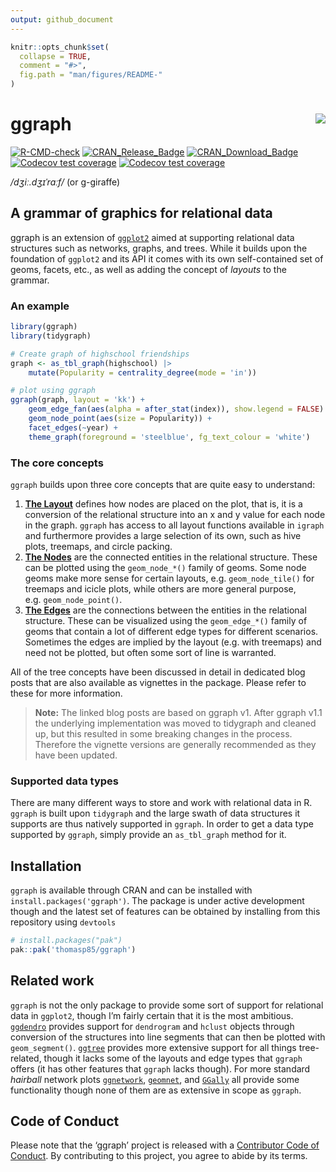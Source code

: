 ```yaml
---
output: github_document
---
```


<!-- README.md is generated from README.Rmd. Please edit that file -->

```r
knitr::opts_chunk$set(
  collapse = TRUE,
  comment = "#>",
  fig.path = "man/figures/README-"
)
```

# ggraph <img src="man/figures/logo.png" align="right" />

<!-- badges: start -->
[![R-CMD-check](https://github.com/thomasp85/ggraph/actions/workflows/R-CMD-check.yaml/badge.svg)](https://github.com/thomasp85/ggraph/actions/workflows/R-CMD-check.yaml)
[![CRAN_Release_Badge](http://www.r-pkg.org/badges/version-ago/ggraph)](https://CRAN.R-project.org/package=ggraph)
[![CRAN_Download_Badge](http://cranlogs.r-pkg.org/badges/ggraph)](https://CRAN.R-project.org/package=ggraph)
[![Codecov test coverage](https://codecov.io/gh/thomasp85/ggraph/branch/main/graph/badge.svg)](https://app.codecov.io/gh/thomasp85/ggraph?branch=main)
[![Codecov test coverage](https://codecov.io/gh/thomasp85/ggraph/graph/badge.svg)](https://app.codecov.io/gh/thomasp85/ggraph)
<!-- badges: end -->

*/dʒiː.dʒɪˈrɑːf/*  (or g-giraffe)

## A grammar of graphics for relational data
ggraph is an extension of [`ggplot2`](https://ggplot2.tidyverse.org) aimed at
supporting relational data structures such as networks, graphs, and trees. 
While it builds upon the foundation of `ggplot2` and its API it comes with its
own self-contained set of geoms, facets, etc., as well as adding the concept of 
*layouts* to the grammar.

### An example
```r
library(ggraph)
library(tidygraph)

# Create graph of highschool friendships
graph <- as_tbl_graph(highschool) |> 
    mutate(Popularity = centrality_degree(mode = 'in'))

# plot using ggraph
ggraph(graph, layout = 'kk') + 
    geom_edge_fan(aes(alpha = after_stat(index)), show.legend = FALSE) + 
    geom_node_point(aes(size = Popularity)) + 
    facet_edges(~year) + 
    theme_graph(foreground = 'steelblue', fg_text_colour = 'white')
```

### The core concepts
`ggraph` builds upon three core concepts that are quite easy to understand:

1. [**The Layout**](https://www.data-imaginist.com/2017/ggraph-introduction-layouts/) 
defines how nodes are placed on the plot, that is, it is a 
conversion of the relational structure into an x and y value for each node in 
the graph. `ggraph` has access to all layout functions available in `igraph` and
furthermore provides a large selection of its own, such as hive plots, treemaps,
and circle packing.
2. [**The Nodes**](https://www.data-imaginist.com/2017/ggraph-introduction-nodes/) 
are the connected entities in the relational structure. These 
can be plotted using the `geom_node_*()` family of geoms. Some node geoms make
more sense for certain layouts, e.g. `geom_node_tile()` for treemaps and icicle
plots, while others are more general purpose, e.g. `geom_node_point()`.
3. [**The Edges**](https://www.data-imaginist.com/2017/ggraph-introduction-edges/) 
are the connections between the entities in the relational 
structure. These can be visualized using the `geom_edge_*()` family of geoms 
that contain a lot of different edge types for different scenarios. Sometimes
the edges are implied by the layout (e.g. with treemaps) and need not be plotted,
but often some sort of line is warranted.

All of the tree concepts have been discussed in detail in dedicated blog posts
that are also available as vignettes in the package. Please refer to these for 
more information.

> **Note:** The linked blog posts are based on ggraph v1. After ggraph v1.1 the
underlying implementation was moved to tidygraph and cleaned up, but this 
resulted in some breaking changes in the process. Therefore the vignette 
versions are generally recommended as they have been updated.

### Supported data types
There are many different ways to store and work with relational data in R. 
`ggraph` is built upon `tidygraph` and the large swath of data structures it 
supports are thus natively supported in `ggraph`. In order to get a data type 
supported by `ggraph`, simply provide an `as_tbl_graph` method for it.

## Installation
`ggraph` is available through CRAN and can be installed with 
`install.packages('ggraph')`. The package is under active development though and
the latest set of features can be obtained by installing from this repository
using `devtools`

```r
# install.packages("pak")
pak::pak('thomasp85/ggraph')
```

## Related work
`ggraph` is not the only package to provide some sort of support for relational
data in `ggplot2`, though I'm fairly certain that it is the most ambitious.
[`ggdendro`](https://CRAN.R-project.org/package=ggdendro) provides support for 
`dendrogram` and `hclust` objects through conversion of the structures into
line segments that can then be plotted with `geom_segment()`. 
[`ggtree`](https://bioconductor.org/packages/ggtree/) provides more extensive
support for all things tree-related, though it lacks some of the layouts and 
edge types that `ggraph` offers (it has other features that `ggraph` lacks 
though). For more standard *hairball* network plots 
[`ggnetwork`](https://CRAN.R-project.org/package=ggnetwork), 
[`geomnet`](https://CRAN.R-project.org/package=geomnet), and 
[`GGally`](https://CRAN.R-project.org/package=GGally) all provide some 
functionality though none of them are as extensive in scope as `ggraph`.

## Code of Conduct
Please note that the 'ggraph' project is released with a
[Contributor Code of Conduct](https://ggraph.data-imaginist.com/CODE_OF_CONDUCT.html).
By contributing to this project, you agree to abide by its terms.
